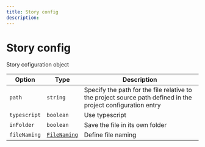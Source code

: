 ---
title: Story config
description:
---

# Story config

<Description>Story cofiguration object</Description>

| Option                  | Type                                   | Description                                                                                                  |
| ----------------------- | -------------------------------------- | ------------------------------------------------------------------------------------------------------------ |
| <code>path</code>       | <code>string</code>                    | Specify the path for the file relative to the project source path defined in the project configuration entry |
| <code>typescript</code> | <code>boolean</code>                   | Use typescript                                                                                               |
| <code>inFolder</code>   | <code>boolean</code>                   | Save the file in its own folder                                                                              |
| <code>fileNaming</code> | <code>[FileNaming](#filenaming)</code> | Define file naming                                                                                           |
